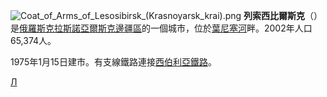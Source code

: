 [[File:Coat_of_Arms_of_Lesosibirsk_(Krasnoyarsk_krai).png|right]]
'''列索西比爾斯克'''（{{lang|ru|Лесосиби́рск}}）是[[俄羅斯|俄羅斯]][[克拉斯諾亞爾斯克邊疆區|克拉斯諾亞爾斯克邊疆區]]的一個城市，位於[[葉尼塞河|葉尼塞河]]畔。2002年人口65,374人。

1975年1月15日建市。有支線鐵路連接[[西伯利亞鐵路|西伯利亞鐵路]]。
{{coord|58|14|9|N|92|28|58|E|display=title}}
{{克拉斯諾亞爾斯克邊疆區城市}}
[[Category:克拉斯諾亞爾斯克邊疆區城市|Л]]
{{russia-geo-stub}}